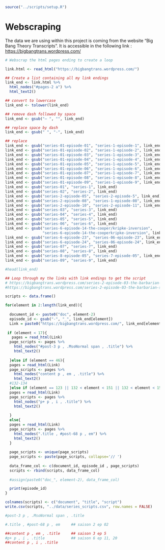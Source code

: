 
```r
source("../scripts/setup.R")
```

# Webscraping 
The data we are using within this project is coming from the website "Big Bang Theory Transcripts". It is accessible in the following link : 
[https://bigbangtrans.wordpress.com/](https://bigbangtrans.wordpress.com/series-1-episode-1-pilot-episode/)


```r
# Webscrap the html pages ending to create a loop 

link.html <- read_html("https://bigbangtrans.wordpress.com/")

## Create a list containing all my link endings
link_end <- link.html %>%
  html_nodes("#pages-2 a") %>% 
  html_text2()

## convert to lowercase 
link_end <- tolower(link_end)

## remove dash followed by space 
link_end <- gsub("– ", "", link_end)

## replace space by dash
link_end <- gsub(" ", "-", link_end)

## replace 
link_end <- gsub("series-01-episode-01", "series-1-episode-1", link_end)
link_end <- gsub("series-01-episode-02", "series-1-episode-2", link_end)
link_end <- gsub("series-01-episode-03", "series-1-episode-3", link_end)
link_end <- gsub("series-01-episode-04", "series-1-episode-4", link_end)
link_end <- gsub("series-01-episode-05", "series-1-episode-5", link_end)
link_end <- gsub("series-01-episode-06", "series-1-episode-6", link_end)
link_end <- gsub("series-01-episode-07", "series-1-episode-7", link_end)
link_end <- gsub("series-01-episode-08", "series-1-episode-8", link_end)
link_end <- gsub("series-01-episode-09", "series-1-episode-9", link_end)
link_end <- gsub("series-01", "series-1", link_end)
link_end <- gsub("series-02", "series-2", link_end)
link_end <- gsub("series-2-episode-05", "series-2-episode-5", link_end)
link_end <- gsub("series-2-episode-08", "series-1-episode-08", link_end)
link_end <- gsub("series-2-episode-10", "series-2-episode-11", link_end)
link_end <- gsub("series-03", "series-3", link_end)
link_end <- gsub("series-04", "series-4", link_end)
link_end <- gsub("series-05", "series-5", link_end)
link_end <- gsub("series-06", "series-6", link_end)
link_end <- gsub("series-6-episode-14-the-cooper/kripke-inversion",
                 "series-6-episode-14-the-cooperkripke-inversion", link_end)
link_end <- gsub("series-6-episode-23", "series-06-episode-23", link_end)
link_end <- gsub("series-6-episode-24", "series-06-episode-24", link_end)
link_end <- gsub("series-07", "series-7", link_end)
link_end <- gsub("series-08", "series-8", link_end)
link_end <- gsub("series-8-episode-05", "series-7-episode-05", link_end)
link_end <- gsub("series-09", "series-9", link_end)

#head(link_end)

```




```r
## Loop through my the links with link endings to get the script 
# https://bigbangtrans.wordpress.com/series-2-episode-03-the-barbarian-sublimation/
#https://bigbangtrans.wordpress.com/series-2-episode-03-the-barbarian-sublimation

scripts <- data.frame()

for(element in 2:length(link_end)){
  
  document_id <- paste0("doc", element-2)
  episode_id <- gsub("-", "_", link_end[element])
  Link = paste0("https://bigbangtrans.wordpress.com/", link_end[element])
  
 if (element < 17){
   pages = read_html(Link)
  page_scripts <- pages %>% 
    html_nodes("#post-3 p , .MsoNormal span , .title") %>% 
    html_text2()
  
  }else if (element == 46){
  pages = read_html(Link)
  page_scripts <- pages %>% 
    html_nodes("content p , em , .title") %>% 
    html_text2()   
  #132-134
  }else if (element == 123 || 132 < element < 151 || 132 < element < 151){
  pages = read_html(Link)
  page_scripts <- pages %>% 
    html_nodes("p+ p , i , .title") %>% 
    html_text2()  
  
  }
  else{
  pages = read_html(Link)
  page_scripts <- pages %>% 
    html_nodes(".title , #post-68 p , em") %>% 
    html_text2()
  }
  
  page_scripts <- unique(page_scripts)
  page_scripts <- paste(page_scripts, collapse='// ')
  
  data_frame_col <- c(document_id, episode_id , page_scripts)
  scripts <- rbind(scripts, data_frame_col)
  
  #assign(paste0("doc_", element-2), data_frame_col)

  print(episode_id)
}

colnames(scripts) <- c("document", "title", "script")
write.csv(scripts, "../data/series_scripts.csv", row.names = FALSE)

#post-3 p , .MsoNormal span , .title

#.title , #post-68 p , em     ## saison 2 ep 02

##content p , em , .title     ## saison 3 ep 5
#p+ p , i , .title            ## saison 6 ep 11, 20
##content p , i , .title

```



```r

```

